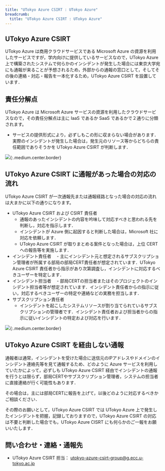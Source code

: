 ```yaml
---
title: "UTokyo Azure CSIRT : UTokyo Azure"
breadcrumb:
  title: "UTokyo Azure CSIRT : UTokyo Azure"
---
```


## UTokyo Azure CSIRT

UTokyo Azure は商用クラウドサービスである Microsoft Azure の資源を利用したサービスですが，学内向けに提供しているサービスなので，UTokyo Azure 上で構築されたシステムで何らかのインシデントが発生した場合には東京大学宛にも通報が来ることが予想されるため，外部からの通報の窓口として，そしてその後の連絡・対応・報告を一本化するため，UTokyo Azure CSIRT を設置しています．

## 責任分解点

UTokyo Azure は Microsoft Azure サービスの資源を利用したクラウドサービスなので，その責任分解点は主に IaaS であるか SaaS であるかで２通りに分類されます。
- サービスの提供形式により，必ずしもこの形に収まらない場合があります．実際のインシデントが発生した場合は，発生元のリソース等からどちらの責任範囲でありそうかを UTokyo Azure CSIRT が判断します．

![](img/01_csirt1.png){:.medium.center.border}

## UTokyo Azure CSIRT に通報があった場合の対応の流れ

UTokyo Azure CSIRT が一次通報先または通報経路となった場合の対応の流れは大まかに以下の通りになります。

- UTokyo Azure CSIRT および CSIRT 責任者
  - 通報のあったインシデントの内容を吟味して対応すべきと思われる先を判断し，対応を指示します．
  - インシデントが Azure 側に起因すると判断した場合は，Microsoft 社に対応を依頼します．
  - UTokyo Azure CSIRT が取りまとめる案件となった場合は，上位 CERT への報告等を実施します．
- インシデント責任者
　- 主にインシデント元と想定されるサブスクリプション管理者が所属する部局の部局CERT責任者が想定されています．UTokyo Azure CSIRT 責任者から指示があり次第調査し，インシデントに対応するべきユーザーを特定します．
- インシデント担当者
　- 部局CERTの担当者またはそのプロジェクトのインシデント担当者等が想定されています．インシデント責任者からの指示に従い，対応するべきユーザーの特定や連絡などの実務を担当します．  
- サブスクリプション責任者
  - インシデントを起こしたシステムリソースが割り当てられているサブスクリプションの管理者です．インシデント責任者および担当者からの指示に従いインシデントの特定および対応を行います．

![](img/02_csirt2.png){:.medium.center.border}

## UTokyo Azure CSIRT を経由しない通報

通報者は通常，インシデントを受けた場合に送信元のIPアドレスやドメインのインシデント連絡先等を見て通報するため、どのように Azure サービスを利用していたかによって，必ずしも UTokyo Azure CSIRT 経由でインシデントの通報を行うとは限らず，部局CERTやサブスクリプション管理者，システムの担当者に直接連絡が行く可能性もあります．

その場合は，主には部局CERTに報告を上げて，以後どのように対応するべきかご相談ください．

その際のお願いとして，UTokyo Azure CSIRT では UTokyo Azure 上で発生したインシデントを把握，記録しておりますので，UTokyo Azure CSIRT の対応は不要と判断した場合でも，UTokyo Azure CISRT にも何らかのご一報をお願いいたします．

## 問い合わせ・連絡・通報先

- UTokyo Azure CSIRT 担当： utokyo-azure-csirt-group@g.ecc.u-tokyo.ac.jp
